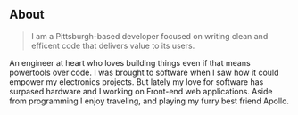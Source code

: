 ## About

> I am a Pittsburgh-based developer focused on writing clean and efficent code that delivers value to its users.

An engineer at heart who loves building things even if that means powertools over code.
I was brought to software when I saw how it could empower my electronics projects.
But lately my love for software has surpased hardware and I working on Front-end web applications.
Aside from programming I enjoy traveling, and playing my furry best friend Apollo.
